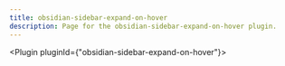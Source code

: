 ---
title: obsidian-sidebar-expand-on-hover
description: Page for the obsidian-sidebar-expand-on-hover plugin.
---


<Plugin pluginId={"obsidian-sidebar-expand-on-hover"}></Plugin>